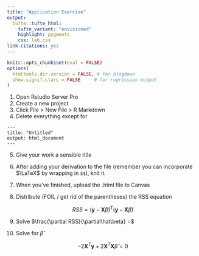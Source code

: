 ```yaml
---
title: "Application Exercise"
output: 
  tufte::tufte_html:
    tufte_variant: "envisioned"
    highlight: pygments
    css: lab.css
link-citations: yes
---
```


```r
knitr::opts_chunk$set(eval = FALSE)
options(
  htmltools.dir.version = FALSE, # for blogdown
  show.signif.stars = FALSE     # for regression output
)
```


1. Open Rstudio Server Pro
2. Create a new project
3. Click File > New File > R Markdown
4. Delete everything except for 
```
---
title: "Untitled"
output: html_document
---
```
5. Give your work a sensible title
6. After adding your derivation to the file (remember you can incorporate $\LaTeX$ by wrapping in `$$`), knit it.
6. When you've finished, upload the .html file to Canvas

1. Distribute (FOIL / get rid of the parentheses) the RSS equation

$$RSS = (\mathbf{y} - \mathbf{X}\hat\beta)^T(\mathbf{y}-\mathbf{X}\hat\beta)$$

9. Solve $\frac{\partial RSS}{\partial\hat\beta} =$

10. Solve for $\hat\beta$

$$-2\mathbf{X}^T\mathbf{y}+2\mathbf{X}^T\mathbf{X}\hat\beta = 0$$
